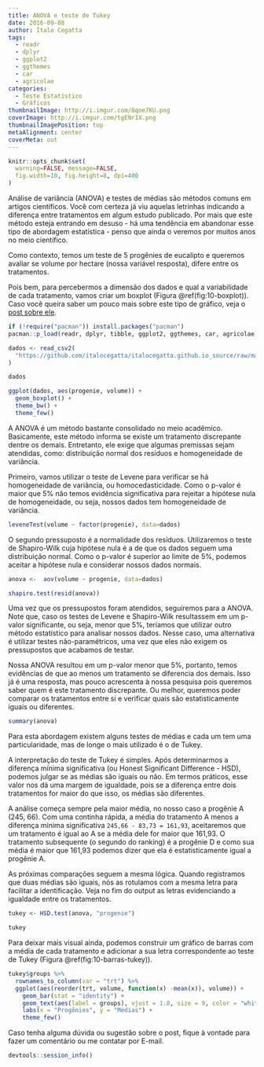 ```yaml
---
title: ANOVA e teste de Tukey
date: 2016-09-08
author: Ítalo Cegatta
tags:
  - readr
  - dplyr
  - ggplot2
  - ggthemes
  - car
  - agricolae
categories:
  - Teste Estatístico
  - Gráficos
thumbnailImage: http://i.imgur.com/8qoe7KU.png
coverImage: http://i.imgur.com/tgENr1X.png
thumbnailImagePosition: top
metaAlignment: center
coverMeta: out
---
```


```r
knitr::opts_chunk$set(
  warning=FALSE, message=FALSE,
  fig.width=10, fig.height=8, dpi=400
)
```

Análise de variância (ANOVA) e testes de médias são métodos comuns em artigos científicos. Você com certeza já viu aquelas letrinhas indicando a diferença entre tratamentos em algum estudo publicado. Por mais que este método esteja entrando em desuso - há uma tendência em abandonar esse tipo de abordagem estatística - penso que ainda o veremos por muitos anos no meio científico.

<!-- more -->

Como contexto, temos um teste de 5 progênies de eucalipto e queremos avaliar se volume por hectare (nossa variável resposta), difere entre os tratamentos.

Pois bem, para percebermos a dimensão dos dados e qual a variabilidade de cada tratamento, vamos criar um boxplot (Figura \@ref(fig:10-boxplot)). Caso você queira saber um pouco mais sobre este tipo de gráfico, veja o [post sobre ele](https://italocegatta.github.io/os-graficos-que-explicam-nossos-dados-boxplot).

```r
if (!require("pacman")) install.packages("pacman")
pacman::p_load(readr, dplyr, tibble, ggplot2, ggthemes, car, agricolae)
```

```r
dados <- read_csv2(
  "https://github.com/italocegatta/italocegatta.github.io_source/raw/master/content/dados/base_progenie.csv"
)

dados
```

```r
ggplot(dados, aes(progenie, volume)) +
  geom_boxplot() +
  theme_bw() +
  theme_few()
```

A ANOVA é um método bastante consolidado no meio acadêmico. Basicamente, este método informa se existe um tratamento discrepante dentre os demais. Entretanto, ele exige que algumas premissas sejam atendidas, como: distribuição normal dos resíduos e homogeneidade de variância. 

Primeiro, vamos utilizar o teste de Levene para verificar se há homogeneidade de variância, ou homocedasticidade. Como o p-valor é maior que 5% não temos evidência significativa para rejeitar a hipótese nula de homogeneidade, ou seja, nossos dados tem homogeneidade de variância.

```r
leveneTest(volume ~ factor(progenie), data=dados)
```

O segundo pressuposto é a normalidade dos resíduos. Utilizaremos o teste de Shapiro-Wilk cuja hipótese nula é a de que os dados seguem uma distribuição normal. Como o p-valor é superior ao limite de 5%, podemos aceitar a hipótese nula e considerar nossos dados normais.

```r
anova <-  aov(volume ~ progenie, data=dados)

shapiro.test(resid(anova))
```

Uma vez que os pressupostos foram atendidos, seguiremos para a ANOVA. Note que, caso os testes de Levene e Shapiro-Wilk resultassem em um p-valor significante, ou seja, menor que 5%, teríamos que utilizar outro método estatístico para analisar nossos dados. Nesse caso, uma alternativa é utilizar testes não-paramétricos, uma vez que eles não exigem os pressupostos que acabamos de testar.

Nossa ANOVA resultou em um p-valor menor que 5%, portanto, temos evidências de que ao menos um tratamento se diferencia dos demais. Isso já é uma resposta, mas pouco acrescenta à nossa pesquisa pois queremos saber quem é este tratamento discrepante. Ou melhor, queremos poder comparar os tratamentos entre si e verificar quais são estatisticamente iguais ou diferentes.

```r
summary(anova)
```

Para esta abordagem existem alguns testes de médias e cada um tem uma particularidade, mas de longe o mais utilizado é o de Tukey. 

A interpretação do teste de Tukey é simples. Após determinarmos a diferença mínima significativa (ou Honest Significant Difference - HSD), podemos julgar se as médias são iguais ou não. Em termos práticos, esse valor nos dá uma margem de igualdade, pois se a diferença entre dois tratamentos for maior do que isso, os médias são diferentes.

A análise começa sempre pela maior média, no nosso caso a progênie A (245, 66). Com uma continha rápida, a média do tratamento A menos a diferença mínima significativa `245,66 - 83,73 = 161,93`, aceitaremos que um tratamento é igual ao A se a média dele for maior que 161,93. O tratamento subsequente (o segundo do ranking) é a progênie D e como sua média é maior que 161,93 podemos dizer que ela é estatisticamente igual a progênie A.

As próximas comparações seguem a mesma lógica. Quando registramos que duas médias são iguais, nós as rotulamos com a mesma letra para facilitar a identificação. Veja no fim do output as letras evidenciando a igualdade entre os tratamentos.

```r
tukey <- HSD.test(anova, "progenie")

tukey
```

Para deixar mais visual ainda, podemos construir um gráfico de barras com a média de cada tratamento e adicionar a sua letra correspondente ao teste de Tukey (Figura \@ref(fig:10-barras-tukey)).

```r
tukey$groups %>% 
  rownames_to_column(var = "trt") %>% 
  ggplot(aes(reorder(trt, volume, function(x) -mean(x)), volume)) +
    geom_bar(stat = "identity") +
    geom_text(aes(label = groups), vjust = 1.8, size = 9, color = "white") +
    labs(x = "Progênies", y = "Médias") +
    theme_few()
```

Caso tenha alguma dúvida ou sugestão sobre o post, fique à vontade para fazer um comentário ou me contatar por E-mail.

```r
devtools::session_info()
```

